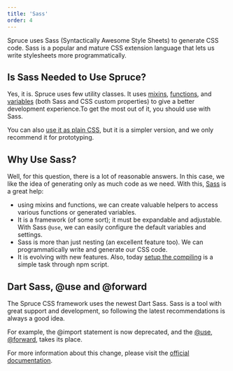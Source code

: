 ```yaml
---
title: 'Sass'
order: 4
---
```


<p className="lead">Spruce uses Sass (Syntactically Awesome Style Sheets) to generate CSS code. Sass is a popular and mature CSS extension language that lets us write stylesheets more programmatically.</p>

## Is Sass Needed to Use Spruce?

Yes, it is. Spruce uses few utility classes. It uses [mixins](/docs/sass/mixins), [functions](/docs/sass/functions), and [variables](/docs/sass/variables) (both Sass and CSS custom properties) to give a better development experience.To get the most out of it, you should use with Sass.

You can also [use it as plain CSS](/docs/getting-started/installation#install-manually), but it is a simpler version, and we only recommend it for prototyping.

## Why Use Sass?

Well, for this question, there is a lot of reasonable answers. In this case, we like the idea of generating only as much code as we need. With this, [Sass](https://sass-lang.com/) is a great help:
- using mixins and functions, we can create valuable helpers to access various functions or generated variables.
- It is a framework (of some sort); it must be expandable and adjustable. With Sass `@use`, we can easily configure the default variables and settings.
- Sass is more than just nesting (an excellent feature too). We can programmatically write and generate our CSS code.
- It is evolving with new features. Also, today [setup the compiling](https://pineco.de/the-simplest-sass-compile-setup/) is a simple task through npm script.

## Dart Sass, @use and @forward

The Spruce CSS framework uses the newest Dart Sass. Sass is a tool with great support and development, so following the latest recommendations is always a good idea.

For example, the @import statement is now deprecated, and the [@use](https://sass-lang.com/documentation/at-rules/use), [@forward](https://sass-lang.com/documentation/at-rules/forward), takes its place.

For more information about this change, please visit the [official documentation](https://sass-lang.com/).
